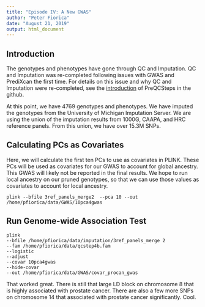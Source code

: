 ---
title: "Episode IV: A New GWAS"
author: "Peter Fiorica"
date: "August 21, 2019"
output: html_document
---

## Introduction
The genotypes and phenotypes have gone through QC and Imputation.  QC and Imputation was re-completed following issues with GWAS and PrediXcan the first time.  For details on this issue and why QC and Imputation were re-completed, see the [introduction](https://github.com/WheelerLab/Prostate-Cancer-Study/blob/master/AA_Prostate_Cancer/PreQCSteps.Rmd) of PreQCSteps in the github.

At this point, we have 4769 genotypes and phenotypes.  We have imputed the genotypes from the University of Michigan Imputation Server.  We are using the union of the imputation results from 1000G, CAAPA, and HRC reference panels.  From this union, we have over 15.3M SNPs.  

## Calculating PCs as Covariates
Here, we will calculate the first ten PCs to use as covariates in PLINK.  These PCs will be used as covariates for our GWAS to account for global ancestry.  This GWAS will likely not be reported in the final results.  We hope to run local ancestry on our pruned genotypes, so that we can use those values as covariates to account for local ancestry.

```
plink --bfile 3ref_panels_merge2  --pca 10 --out /home/pfiorica/data/GWAS/10pca4gwas
```

## Run Genome-wide Association Test
```
plink
--bfile /home/pfiorica/data/imputation/3ref_panels_merge 2
--fam /home/pfiorica/data/qcstep4b.fam
--logistic
--adjust
--covar 10pca4gwas
--hide-covar
--out /home/pfiorica/data/GWAS/covar_procan_gwas
```
That worked great.  There is still that large LD block on chromosome 8 that is highly associated with prostate cancer.  There are also a few more SNPs on chromosome 14 that associated with prostate cancer significantly. Cool.